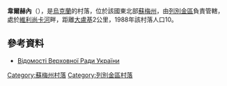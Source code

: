 '''韋爾赫內'''（{{lang-uk|Верхнє}}），是[[烏克蘭|烏克蘭]]的村落，位於該國東北部[[蘇梅州|蘇梅州]]，由[[列別金區|列別金區]]負責管轄，處於[[維利尚卡河_(蘇拉河支流)|維利尚卡河]]畔，距離[[大盧基_(列別金區)|大盧基]]2公里，1988年該村落人口10。

==參考資料==
*[http://w1.c1.rada.gov.ua/pls/z7502/A036?rdat1=02.08.2011&vf7551=457 Відомості Верховної Ради України]{{dead link|date=2018年5月 |bot=InternetArchiveBot |fix-attempted=yes }}

{{DEFAULTSORT:Верхнє}}
[[Category:蘇梅州村落|Category:蘇梅州村落]]
[[Category:列別金區村落|Category:列別金區村落]]


{{Sumy-geo-stub}}